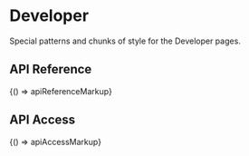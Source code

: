 
<Meta title="Legacy/Areas/Developer" />

# Developer

Special patterns and chunks of style for the Developer pages.

## API Reference

<Canvas>
  <Story name="API Reference" height="1000px">
    {() => apiReferenceMarkup}
  </Story>
</Canvas>

## API Access

<Canvas>
  <Story name="API Access" height="1000px">
    {() => apiAccessMarkup}
  </Story>
</Canvas>

